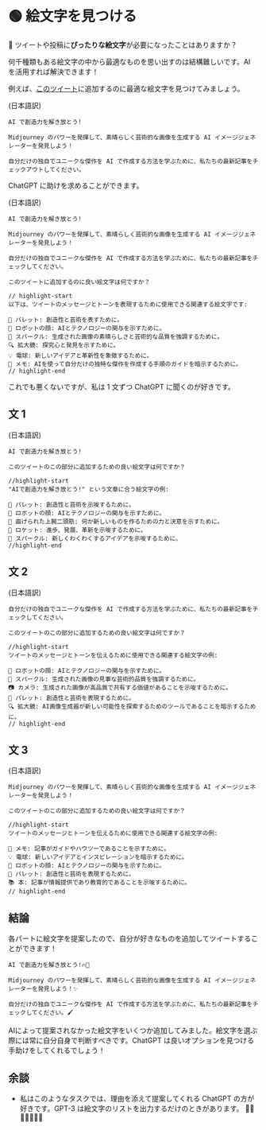 
# 🟢 絵文字を見つける

🤔 ツイートや投稿に**ぴったりな絵文字**が必要になったことはありますか？

何千種類もある絵文字の中から最適なものを思い出すのは結構難しいです。AI を活用すれば解決できます！

例えば、[このツイート](https://twitter.com/learnprompting/status/1631786358330085382)に追加するのに最適な絵文字を見つけてみましょう。

(日本語訳)

```text
AI で創造力を解き放とう!

Midjourney のパワーを発揮して、素晴らしく芸術的な画像を生成する AI イメージジェネレーターを発見しよう！

自分だけの独自でユニークな傑作を AI で作成する方法を学ぶために、私たちの最新記事をチェックアウトしてください。
```

ChatGPT に助けを求めることができます。

(日本語訳)

```text
AI で創造力を解き放とう!

Midjourney のパワーを発揮して、素晴らしく芸術的な画像を生成する AI イメージジェネレーターを発見しよう！

自分だけの独自でユニークな傑作を AI で作成する方法を学ぶために、私たちの最新記事をチェックしてください。

このツイートに追加するのに良い絵文字は何ですか？

// highlight-start
以下は、ツイートのメッセージとトーンを表現するために使用できる関連する絵文字です:

🎨 パレット: 創造性と芸術を表すために。
🤖 ロボットの顔: AIとテクノロジーの関与を示すために。
🌟 スパークル: 生成された画像の素晴らしさと芸術的な品質を強調するために。
🔍 拡大鏡: 探究心と発見を示すために。
💡 電球: 新しいアイデアと革新性を象徴するために。
📝 メモ: AIを使って自分だけの独特な傑作を作成する手順のガイドを暗示するために。
// highlight-end
```

これでも悪くないですが、私は 1 文ずつ ChatGPT に聞くのが好きです。

## 文 1

(日本語訳)

```text
AI で創造力を解き放とう!

このツイートのこの部分に追加するための良い絵文字は何ですか？

//highlight-start
"AIで創造力を解き放とう!" という文章に合う絵文字の例:

🎨 パレット: 創造性と芸術を示唆するために。
🤖 ロボットの顔: AIとテクノロジーの関与を示すために。
💪 曲げられた上腕二頭筋: 何か新しいものを作るための力と決意を示すために。
🚀 ロケット: 進歩、発展、革新を示唆するために。
🌟 スパークル: 新しくわくわくするアイデアを示唆するために。
//highlight-end
```

## 文 2

(日本語訳)

```text
自分だけの独自でユニークな傑作を AI で作成する方法を学ぶために、私たちの最新記事をチェックしてください。

このツイートのこの部分に追加するための良い絵文字は何ですか？

//highlight-start
ツイートのメッセージとトーンを伝えるために使用できる関連する絵文字の例:

🤖 ロボットの顔: AIとテクノロジーの関与を示すために。
🌟 スパークル: 生成された画像の見事な芸術的品質を強調するために。
📷 カメラ: 生成された画像が高品質で共有する価値があることを示唆するために。
🎨 パレット: 創造性と芸術を表現するために。
🔍 拡大鏡: AI画像生成器が新しい可能性を探索するためのツールであることを暗示するために。
// highlight-end
```

## 文 3

(日本語訳)

```text
Midjourney のパワーを発揮して、素晴らしく芸術的な画像を生成する AI イメージジェネレーターを発見しよう！

このツイートのこの部分に追加するための良い絵文字は何ですか？

//highlight-start
ツイートのメッセージとトーンを伝えるために使用できる関連する絵文字の例:

📝 メモ: 記事がガイドやハウツーであることを示すために。
💡 電球: 新しいアイデアとインスピレーションを暗示するために。
🤖 ロボットの顔: AIとテクノロジーの関与を示すために。
🎨 パレット: 創造性と芸術を表現するために。
📚 本: 記事が情報提供であり教育的であることを示唆するために。
// highlight-end
```

## 結論

各パートに絵文字を提案したので、自分が好きなものを追加してツイートすることができます！

```text
AI で創造力を解き放とう!🔥🎨

Midjourney のパワーを発揮して、素晴らしく芸術的な画像を生成する AI イメージジェネレーターを発見しよう！✨

自分だけの独自でユニークな傑作を AI で作成する方法を学ぶために、私たちの最新記事をチェックしてください。🖌️
```

AIによって提案されなかった絵文字をいくつか追加してみました。絵文字を選ぶ際には常に自分自身で判断すべきです。ChatGPT は良いオプションを見つける手助けをしてくれるでしょう！

## 余談

- 私はこのようなタスクでは、理由を添えて提案してくれる ChatGPT の方が好きです。GPT-3 は絵文字のリストを出力するだけのときがあります。 🤩😎🤩🤩😃😃💪
